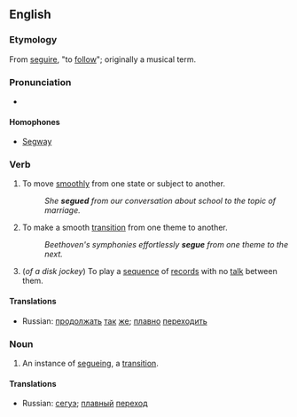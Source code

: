 ==English==
===Etymology===
From {{It.}} [[seguire]], "to [[follow]]"; originally a musical term.

===Pronunciation===
*{{IPA|/ˈsɛgweɪ/}}

====Homophones====
*[[Segway]]

===Verb===
{{en-verb|seugues|segueing|segued|segued}}

# To move [[smoothly]] from one state or subject to another.
#: ''She '''segued''' from our conversation about school to the topic of marriage.''
#{{music}} To make a smooth [[transition]] from one theme to another.
#: ''Beethoven's symphonies effortlessly '''segue''' from one theme to the next.''
#(''of a disk jockey'') To play a [[sequence]] of [[record]]s with no [[talk]] between them.

====Translations====
{{top}}
{{mid}}
*Russian: [[продолжать]] [[так]] [[же]]; [[плавно]] [[переходить]]
{{bottom}}

===Noun===
{{en-noun}}

# An instance of [[segueing]], a [[transition]].

====Translations====
{{top}}
{{mid}}
*Russian: [[сегуэ]]; [[плавный]] [[переход]]
{{bottom}}